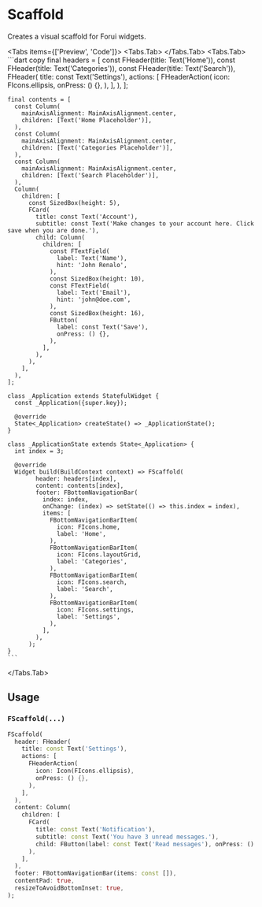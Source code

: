 
# Scaffold

Creates a visual scaffold for Forui widgets.

<LinkBadgeGroup>
  <LinkBadge label="API Reference" href="https://pub.dev/documentation/forui/latest/forui.widgets.scaffold/" />
</LinkBadgeGroup>

<Tabs items={['Preview', 'Code']}>
  <Tabs.Tab>
    <Widget name='scaffold' query={{}} height={600}/>
  </Tabs.Tab>
  <Tabs.Tab>
    ```dart copy
    final headers = [
      const FHeader(title: Text('Home')),
      const FHeader(title: Text('Categories')),
      const FHeader(title: Text('Search')),
      FHeader(
        title: const Text('Settings'),
        actions: [
          FHeaderAction(
            icon: FIcons.ellipsis,
            onPress: () {},
          ),
        ],
      ),
    ];

    final contents = [
      const Column(
        mainAxisAlignment: MainAxisAlignment.center,
        children: [Text('Home Placeholder')],
      ),
      const Column(
        mainAxisAlignment: MainAxisAlignment.center,
        children: [Text('Categories Placeholder')],
      ),
      const Column(
        mainAxisAlignment: MainAxisAlignment.center,
        children: [Text('Search Placeholder')],
      ),
      Column(
        children: [
          const SizedBox(height: 5),
          FCard(
            title: const Text('Account'),
            subtitle: const Text('Make changes to your account here. Click save when you are done.'),
            child: Column(
              children: [
                const FTextField(
                  label: Text('Name'),
                  hint: 'John Renalo',
                ),
                const SizedBox(height: 10),
                const FTextField(
                  label: Text('Email'),
                  hint: 'john@doe.com',
                ),
                const SizedBox(height: 16),
                FButton(
                  label: const Text('Save'),
                  onPress: () {},
                ),
              ],
            ),
          ),
        ],
      ),
    ];

    class _Application extends StatefulWidget {
      const _Application({super.key});

      @override
      State<_Application> createState() => _ApplicationState();
    }

    class _ApplicationState extends State<_Application> {
      int index = 3;

      @override
      Widget build(BuildContext context) => FScaffold(
            header: headers[index],
            content: contents[index],
            footer: FBottomNavigationBar(
              index: index,
              onChange: (index) => setState(() => this.index = index),
              items: [
                FBottomNavigationBarItem(
                  icon: FIcons.home,
                  label: 'Home',
                ),
                FBottomNavigationBarItem(
                  icon: FIcons.layoutGrid,
                  label: 'Categories',
                ),
                FBottomNavigationBarItem(
                  icon: FIcons.search,
                  label: 'Search',
                ),
                FBottomNavigationBarItem(
                  icon: FIcons.settings,
                  label: 'Settings',
                ),
              ],
            ),
          );
    }
    ```

  </Tabs.Tab>
</Tabs>

## Usage

### `FScaffold(...)`

```dart copy
FScaffold(
  header: FHeader(
    title: const Text('Settings'),
    actions: [
      FHeaderAction(
        icon: Icon(FIcons.ellipsis),
        onPress: () {},
      ),
    ],
  ),
  content: Column(
    children: [
      FCard(
        title: const Text('Notification'),
        subtitle: const Text('You have 3 unread messages.'),
        child: FButton(label: const Text('Read messages'), onPress: () {}),
      ),
    ],
  ),
  footer: FBottomNavigationBar(items: const []),
  contentPad: true,
  resizeToAvoidBottomInset: true,
);
```
